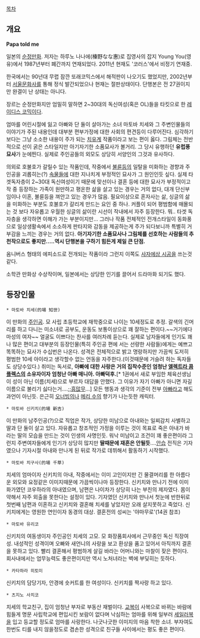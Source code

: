 [[목차]]

== 개요 == 

'''Papa told me'''

일본의 [[순정만화]].
저자는 하루노 나나에(榛野なな惠)로 집영사의 잡지 Young You(영유)에서 1987년부터 폐간까지 연재되었다. 2011년 현재도 '코러스'에서 비정기 연재중.

한국에서는 90년대 무렵 잠깐 또래코믹스에서 해적판이 나오기도 했었지만, 2002년부터 [[서울문화사]]를 통해 정식 발간되었으나 현재는 절판상태이다. 단행본은 전 27권이지만 완결이 난 상태는 아니다. 

장르는 순정만화지만 엄밀히 말하면 2~30대의 독신여성(혹은 OL)들을 타킷으로 한 [[레이디스 코믹]]이다. 

엄마를 어린시절에 잃고 아빠와 단 둘이 살아가는 소녀 마토바 치세와 그 주변인물들의 이야기가 주된 내용인데 대부분 편부가정에 대한 사회의 편견등이 다루어진다. 심각하기 보다는 그냥 소소한 내용이 주가 되는 [[치유계]] 작품이라고 보는 편이 옳다.
그림체는 전반적으로 선이 굵은 스타일지만 아기자기한 소품묘사가 볼거리. 그 당시 유행하던 '''유럽풍 묘사'''가 눈에띈다. 실제로 주인공들의 외모도 상당히 서양인의 그것과 유사하다.

의외로 호불호가 갈릴수 있는 작품인데, 작중에서 [[불륜]]등의 일탈을 미화하는 경향과 주인공을 괴롭히는(?) [[속물]]들에 대한 지나치게 부정적인 묘사가 그 원인인듯 싶다.
실제 타겟독자층이 2~30대 독신여성이기 때문에 맞선이나 결혼 등에 대한 묘사가 부정적이고 작 중 등장하는 가족이 원만하고 평온한 삶을 살고 있는 경우는 거의 없다, 대개 단신부임이나 이혼, 불륜등을 껴안고 있는 경우가 많음. 필요이상으로 혼자사는 삶, 싱글의 삶을 미화하는 부분도 호불호가 갈리게 만드는 요인 중 하나. 커플이 되어 평범함에 매몰되는 것 보다 자유롭고 우월한 싱글의 삶이란 시선이 작내에서 자주 등장한다. 뭐.. 타겟 독자층을 생각하면 이해가 가는 부분이지만... 그러나 작품 전체적인 전개스타일이 동화풍으로 일상생활속에서 소소하게 판타지와 감동을 제공하는게 주가 되다보니까 특별히 거부감을 느끼는 경우는 거의 없다. '''아기자기한 소품묘사나 그림체를 선호하는 사람들의 추천작으로도 좋지만.....역시 단행본을 구하기 힘든게 제일 큰 단점.''' 

옴니버스 형태의 에피소드로 전개되는 작품이라 그런지 이쪽도 [[사자에상 시공]]을 쓰는것 같다. 

소학관 만화상 수상작이며, 일본에서는 상당한 인기를 끌어서 드라마화 되기도 했다. 

== 등장인물 ==

 * 마토바 치세(的場 知世) 
이 만화의 [[주인공]]. 모 사립 초등학교에 재학중으로 나이는 10세정도로 추정. 갈색의 긴머리를 하고 다니는 미소녀로 공부도, 운동도 보통이상으로 꽤 잘하는 편이다.~~거기에다 마성의 여자~~ 얼굴도 이쁘다는 찬사를 여러차례 듣는다. 실제로 남자들에게 인기도 꽤나 많은 편이고 대부분의 등장인물(특히 주인공 편에 서는 선량한 사람들)에게는 예쁘고 똑똑하는 묘사가 수십번은 나온다. 성격은 전체적으로 밝고 명랑하지만 가끔씩 도저히 평범한 10세 아이라고 생각할수 없는 언동을 자주한다.(이것때문에 거슬려 하는 독자들도 상당수있다.) 취미는 독서로, '''아빠에 대한 사랑은 거의 집착수준인 엄청난 [[엘렉트라 콤플렉스]]의 소유자이자 엄청난 아빠 매니아. 아빠덕후.'''[* 1권에서 새로 부임한 체육선생님이 성이 아닌 이름(치세)으로 부르자 대답을 안했다. 그 이유가 자기 아빠가 아니면 자길 이름으로 불리기 싫다는거....;;[[흠많무]]...] 모든 행동과 생각의 기준이 전부 [[아빠]]라고 해도 과언이 아닌듯. 은근히 [[오너빙의]]나 [[메리 수]]의 향기가 나는듯한 캐릭터.     

 * 마토바 신키치(的場 新吉)
이 만화의 남주인공(?)으로 직업은 작가, 상당한 미남으로 아내와는 일찌감치 사별하고 딸과 단 둘이 살고 있다. 자유롭고 창조적인 가정을 이루는 것이 목표로 죽은 아내가 바라는 딸의 모습을 만드는 것이 인생의 사명인듯. 워낙 미남이고 조건이 꽤 좋은편이라 그런지 주변여자들에게 인기가 상당히 많지만 '''딸때문에 재혼은 안될듯'''....[[안습]]
전직은 기자였으나 기자시절 아내와 만나게 된 뒤로 작가로 데뷔해서 활동하기 시작했다. 

 * 마토바 치구사(的場 千草)
치세의 엄마이자 신키치의 아내, 작중에서는 이미 고인이지만 긴 물결머리를 한 아름다운 외모와 요정같은 이미지때문에 가끔씩이나마 등장한다. 
신키치와 만나기 전에 이미 화가였던 코우하라의 아내였으며, 남편은 나이차가 상당히 나는 부친의 제자였다. 몸이 약해서 자주 외출을 못한다는 설정이 있다. 기자였던 신키치와 만나서 첫눈에 반한뒤로 첫번째 남편과 이혼하고 신키치와 결혼해 치세를 낳았지만 오래 살지못하고 죽었다. 신키치에게는 영원한 연인이자 동경의 대상. 결혼전의 성씨는 '야마무로'(14권 참조)

 * 마토바 유리코 
신키치의 여동생이자 주인공인 치세의 고모. 모 화장품회사에서 근무중인 독신 직장여성. 내성적인 성격이며 오빠와 새언니의 사랑을 보고 환상을 품고 있어서 아직까지 결혼을 못하고 있다. 빨리 결혼해서 평범하게 살길 바라는 어머니와는 마찰이 잦은 편이다. 회사내에서는 업무능력도 좋은편이지만 역시 노처녀라는 벽에 부딪히는 듯하다. 


 * 카타하라 히토미
신키치의 담당기자, 안경에 숏커트를 한 여성이다. 신키치를 짝사랑 하고 있다. 

 * 츠지노 사치코 
치세의 학교친구, 집이 엄청난 부자로 부동산 재벌이다. [[교복]]이 사복으로 바뀌는 바람에 힘들게 명문 사립학교에 편입시킨 보람이 없다며 낙심하는 엄마를 위해 일부러 [[세일러복]]을 입고 등교할 정도로 엄마를 사랑한다. 나긋나긋한 이미지의 마음 착한 소녀. 부자여도 한번도 티를 내지 않을정도로 겸손한 성격으로 친구들 사이에서는 평도 좋은 편이다. 

